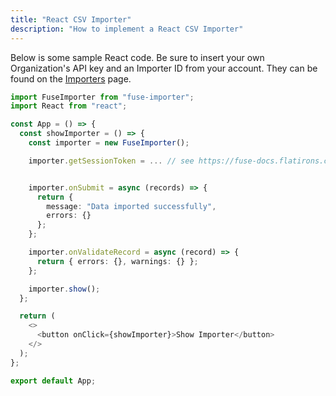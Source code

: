 ```yaml
---
title: "React CSV Importer"
description: "How to implement a React CSV Importer"
---
```


Below is some sample React code. Be sure to insert your own Organization's API key and an Importer ID from your account. They can be found on the [Importers](https://fuse.flatirons.com/account/importers) page.

```typescript
import FuseImporter from "fuse-importer";
import React from "react";

const App = () => {
  const showImporter = () => {
    const importer = new FuseImporter();

    importer.getSessionToken = ... // see https://fuse-docs.flatirons.com/getting-started/sessions


    importer.onSubmit = async (records) => {
      return {
        message: "Data imported successfully",
        errors: {}
      };
    };

    importer.onValidateRecord = async (record) => {
      return { errors: {}, warnings: {} };
    };

    importer.show();
  };

  return (
    <>
      <button onClick={showImporter}>Show Importer</button>
    </>
  );
};

export default App;

```

